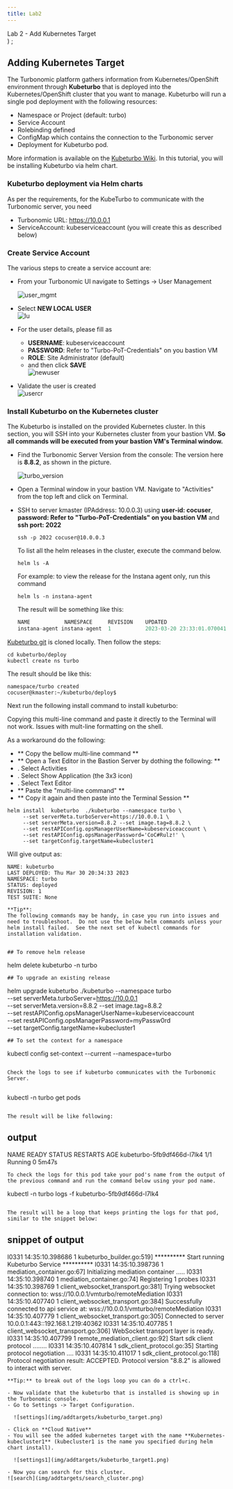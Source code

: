 ```yaml
---
title: Lab2
---
```

  <span>
    Lab 2 - Add Kubernetes Target <br />
  </span>
)
;

## Adding Kubernetes Target

The Turbonomic platform gathers information from Kubernetes/OpenShift environment through **Kubeturbo** that is deployed into the Kubernetes/OpenShift cluster that you want to manage. Kubeturbo will run a single pod deployment with the following resources:

- Namespace or Project (default: turbo)
- Service Account
- Rolebinding defined
- ConfigMap which contains the connection to the Turbonomic server
- Deployment for Kubeturbo pod.


More information is available on the [Kubeturbo Wiki](https://github.com/turbonomic/kubeturbo/wiki). In this tutorial, you will be installing Kubeturbo via helm chart.

### Kubeturbo deployment via Helm charts

As per the requirements, for the KubeTurbo to communicate with the Turbonomic server, you need
* Turbonomic URL: https://10.0.0.1
* ServiceAccount: kubeserviceaccount (you will create this as described below)

### Create Service Account

The various steps to create a service account are:

- From your Turbonomic UI navigate to Settings -> User Management 

  ![user_mgmt](img/addtargets/usermgmt.png)

- Select **NEW LOCAL USER**  
  ![lu](img/addtargets/newlu1.png)

- For the user details, please fill as
  - **USERNAME**: kubeserviceaccount
  - **PASSWORD**: Refer to "Turbo-PoT-Credentials" on you bastion VM
  - **ROLE**: Site Administrator (default)
  - and then click **SAVE**  
  ![newuser](img/addtargets/userdetails.png)

- Validate the user is created  
  ![usercr](img/addtargets/usercreated.png)

### Install Kubeturbo on the Kubernetes cluster

The Kubeturbo is installed on the provided Kubernetes cluster. In this section, you will SSH into your Kubernetes cluster from your bastion VM. **So all commands will be executed from your bastion VM's Terminal window.**

- Find the Turbonomic Server Version from the console: The version here is **8.8.2**, as shown in the picture.  
  
  ![turbo_version](img/addtargets/turbosrv_version.png)

- Open a Terminal window in your bastion VM. Navigate to "Activities" from the top left and click on Terminal.

- SSH to server kmaster (IPAddress: 10.0.0.3) using **user-id: cocuser**, **password: Refer to "Turbo-PoT-Credentials" on you bastion VM** and **ssh port: 2022**
  
  ```
  ssh -p 2022 cocuser@10.0.0.3
  ```

  To list all the helm releases in the cluster, execute the command below.
  ```
  helm ls -A 
  ```

  For example: to view the release for the Instana agent only, run this command
  ```
  helm ls -n instana-agent
  ```

  The result will be something like this:
   ```javascript
   NAME           NAMESPACE    	REVISION	UPDATED                                	STATUS  	CHART               	APP VERSION
   instana-agent instana-agent	1       	2023-03-20 23:33:01.070041691 -0400 EDT	deployed	instana-agent-1.2.56	1.244.0
    ```
 [Kubeturbo git](https://github.com/turbonomic/kubeturbo.git) is cloned locally. Then follow the steps:

  ```
  cd kubeturbo/deploy
  kubectl create ns turbo
  ```

  The result should be like this:
  ```
  namespace/turbo created
  cocuser@kmaster:~/kubeturbo/deploy$ 
  ```

 Next run the following install command to install kubeturbo:

<InlineNotification>

Copying this multi-line command and paste it directly to the Terminal will not work. Issues with mult-line formatting on the shell.

</InlineNotification>

 As a workaround do the following:
 - ** Copy the bellow multi-line command **
 - ** Open a Text Editor in the Bastion Server by dothing the following: **
 - . Select Activities
 - . Select Show Application (the 3x3 icon)
 - . Select Text Editor
 - ** Paste the "multi-line command" **
 - ** Copy it again and then paste into the Terminal Session **
  



  ```
  helm install  kubeturbo  ./kubeturbo --namespace turbo \
       --set serverMeta.turboServer=https://10.0.0.1 \
       --set serverMeta.version=8.8.2 --set image.tag=8.8.2 \
       --set restAPIConfig.opsManagerUserName=kubeserviceaccount \
       --set restAPIConfig.opsManagerPassword='CoC#Rulz!' \
       --set targetConfig.targetName=kubecluster1
  ```

  Will give output as:

  ```
  NAME: kubeturbo
  LAST DEPLOYED: Thu Mar 30 20:34:33 2023
  NAMESPACE: turbo
  STATUS: deployed
  REVISION: 1
  TEST SUITE: None

**Tip**: 
The following commands may be handy, in case you run into issues and need to troubleshoot.  Do not use the below helm commands unless your helm install failed.  See the next set of kubectl commands for installation validation.


## To remove helm release

```
helm delete kubeturbo -n turbo 
```
## To upgrade an existing release
```
helm upgrade  kubeturbo  ./kubeturbo --namespace turbo \
    --set serverMeta.turboServer=https://10.0.0.1 \
    --set serverMeta.version=8.8.2 --set image.tag=8.8.2 \
    --set restAPIConfig.opsManagerUserName=kubeserviceaccount \
    --set restAPIConfig.opsManagerPassword=myPassw0rd \
    --set targetConfig.targetName=kubecluster1
```
## To set the context for a namespace

```
kubectl config set-context --current --namespace=turbo
```

Check the logs to see if kubeturbo communicates with the Turbonomic Server.
  
  ```
  kubectl -n turbo get pods 
  ```

  The result will be like following:
  ```
  output
  ------
  NAME                         READY   STATUS    RESTARTS   AGE
  kubeturbo-5fb9df466d-l7lk4   1/1     Running   0          5m47s
  ```
  To check the logs for this pod take your pod's name from the output of the previous command and run the command below using your pod name.
  ```
  kubectl -n turbo logs -f kubeturbo-5fb9df466d-l7lk4
  ```

  The result will be a loop that keeps printing the logs for that pod, similar to the snippet below:

  ```
  snippet of output
  -----------------
  I0331 14:35:10.398686       1 kubeturbo_builder.go:519] ********** Start running Kubeturbo Service **********
  I0331 14:35:10.398736       1 mediation_container.go:67] Initializing mediation container .....
  I0331 14:35:10.398740       1 mediation_container.go:74] Registering 1 probes
  I0331 14:35:10.398769       1 client_websocket_transport.go:381] Trying websocket connection to: wss://10.0.0.1/vmturbo/remoteMediation
  I0331 14:35:10.407740       1 client_websocket_transport.go:384] Successfully connected to api service at: wss://10.0.0.1/vmturbo/remoteMediation
  I0331 14:35:10.407779       1 client_websocket_transport.go:305] Connected to server 10.0.0.1:443::192.168.1.219:40362
  I0331 14:35:10.407785       1 client_websocket_transport.go:306] WebSocket transport layer is ready.
  I0331 14:35:10.407799       1 remote_mediation_client.go:92] Start sdk client protocol ........
  I0331 14:35:10.407814       1 sdk_client_protocol.go:35] Starting protocol negotiation ....
  I0331 14:35:10.411017       1 sdk_client_protocol.go:118] Protocol negotiation result: ACCEPTED. Protocol version "8.8.2" is allowed to interact with server.
  ```
**Tip:** to break out of the logs loop you can do a ctrl+c.

- Now validate that the kubeturbo that is installed is showing up in the Turbonomic console. 
  - Go to Settings -> Target Configuration.
    
    ![settings](img/addtargets/kubeturbo_target.png)

  - Click on **Cloud Native**
  - You will see the added kubernetes target with the name **Kubernetes-kubecluster1** (kubecluster1 is the name you specified during helm chart install).
  
    ![settings1](img/addtargets/kubeturbo_target1.png)

- Now you can search for this cluster.
  ![search](img/addtargets/search_cluster.png)

